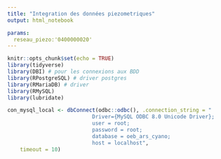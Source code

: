 ```yaml
---
title: "Integration des données piezometriques"
output: html_notebook

params:
  reseau_piezo:'0400000020'
---
```


```r
knitr::opts_chunk$set(echo = TRUE)
library(tidyverse)
library(DBI) # pour les connexions aux BDD
library(RPostgreSQL) # driver postgres
library(RMariaDB) # driver
library(RMySQL)
library(lubridate)
```

```r

con_mysql_local <- dbConnect(odbc::odbc(), .connection_string = "
                           Driver={MySQL ODBC 8.0 Unicode Driver};
                           user = root;
                           password = root;
                           database = oeb_ars_cyano;
                           host = localhost",
    timeout = 10)

```


